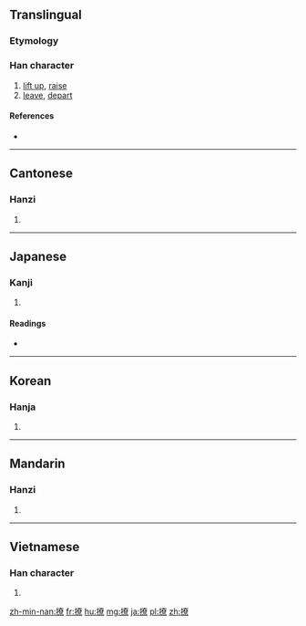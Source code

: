 ==Translingual==

===Etymology===
{{Han compound|手|尞|c1=s|c2=p|t1=hand|ls=psc}}

===Han character===
{{Han char|rn=64|rad=手|as=12|sn=15|four=5409<sub>6</sub>|canj=手大金火 (QKCF)|ids=⿰[[扌]]⿱[[𡗜]]⿱[[日]][[小]]}}

# [[lift up]], [[raise]]
# [[leave]], [[depart]]

====References====
* {{Han ref|kx=0456.070|dkj=12741|dj=0805.060|hdz=31955.020|uh=64A9|ud=25769|bh=BCBA|bd=48314}}

----

==Cantonese==

===Hanzi===
{{yue-hanzi|jyut=[[liu1]], [[liu4]]|y=liu1, liu4}}

# {{defn|lang=yue|sort=手12}}

----

==Japanese==

===Kanji===
{{ja-kanji|grade=|rs=手12}}

# {{defn|lang=ja|sort=手12}}

====Readings====
* {{ja-readings|on=[[りょう]] (ryō), [[ろう]] (rō)|kun=[[おさめる]] (osameru), [[いどむ]] (idomu)}}

----

==Korean==

===Hanja===
{{ko-hanja|hangeul=[[료]], [[요]]|eumhun=|rv=ryo, yo|mr=ryo, yo|y=lyo, yo}}

# {{defn|lang=ko|sort=手12}}

----

==Mandarin==

===Hanzi===
{{cmn-hanzi|pin=[[liāo]] ([[liao1]]), [[liáo]] ([[liao2]])|wg=liao<sup>1</sup>, liao<sup>2</sup>}}

# {{defn|lang=cmn|sort=手12}}

----

==Vietnamese==

===Han character===
{{vi-readings|rs=手12| hanviet = lêu}}

# {{defn|lang=vi|sort=手12}}

[[zh-min-nan:撩]]
[[fr:撩]]
[[hu:撩]]
[[mg:撩]]
[[ja:撩]]
[[pl:撩]]
[[zh:撩]]